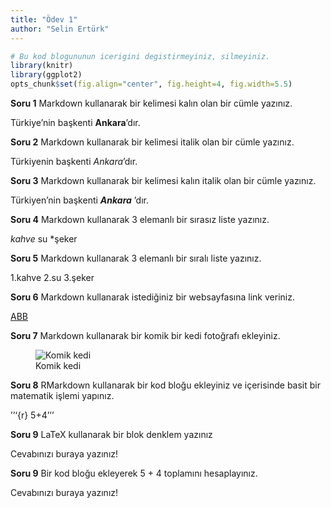 ```yaml
---
title: "Ödev 1"
author: "Selin Ertürk"
---
```


```r
# Bu kod blogununun icerigini degistirmeyiniz, silmeyiniz.
library(knitr)
library(ggplot2)
opts_chunk$set(fig.align="center", fig.height=4, fig.width=5.5)
```

**Soru 1** Markdown kullanarak bir kelimesi kalın olan bir cümle yazınız.

Türkiye'nin başkenti **Ankara**'dır.

**Soru 2** Markdown kullanarak bir kelimesi italik olan bir cümle yazınız.

Türkiyenin başkenti *Ankara*'dır.

**Soru 3** Markdown kullanarak bir kelimesi kalın italik olan bir cümle yazınız.

Türkiyen'nin başkenti _**Ankara**_ 'dır.

**Soru 4** Markdown kullanarak 3 elemanlı bir sırasız liste yazınız.

*kahve
*su
*şeker

**Soru 5** Markdown kullanarak 3 elemanlı bir sıralı liste yazınız.

1.kahve
2.su
3.şeker

**Soru 6** Markdown kullanarak istediğiniz bir websayfasına link veriniz.

[ABB](https://www.ankara.bel.tr/)

**Soru 7** Markdown kullanarak bir komik bir kedi fotoğrafı ekleyiniz.

![Komik kedi](https://i.pinimg.com/originals/c4/34/89/c43489902809af438fb0ee58237e1068.jpg)

**Soru 8** RMarkdown kullanarak bir kod bloğu ekleyiniz ve içerisinde basit bir matematik işlemi yapınız.

'''{r}
5+4
'''

**Soru 9** LaTeX kullanarak bir blok denklem yazınız

Cevabınızı buraya yazınız!

**Soru 9** Bir kod bloğu ekleyerek 5 + 4 toplamını hesaplayınız.

Cevabınızı buraya yazınız!

